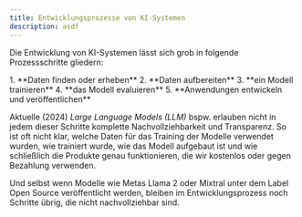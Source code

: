 ```yaml
---
title: Entwicklungsprozesse von KI-Systemen
description: asdf
---
```




Die Entwicklung von KI-Systemen lässt sich grob in folgende Prozessschritte gliedern:

<Steps>
1. **Daten finden oder erheben**
2. **Daten aufbereiten**
3. **ein Modell trainieren**
4. **das Modell evaluieren**
5. **Anwendungen entwickeln und veröffentlichen**
</Steps>

Aktuelle (2024) *Large Language Models (LLM)* bspw. erlauben nicht in jedem dieser Schritte komplette Nachvollziehbarkeit und Transparenz. So ist oft nicht klar, welche Daten für das Training der Modelle verwendet wurden, wie trainiert wurde, wie das Modell aufgebaut ist und wie schließlich die Produkte genau funktionieren, die wir kostenlos oder gegen Bezahlung verwenden.

Und selbst wenn Modelle wie Metas Llama 2 oder Mixtral unter dem Label Open Source veröffentlicht werden, bleiben im Entwicklungsprozess noch Schritte übrig, die nicht nachvollziehbar sind.